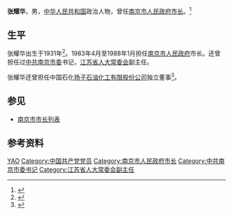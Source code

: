 {{Infobox_Person
| name        = 张耀华
| occupation  = [[政治人物|政治人物]]
| period      =
| Sex         = 男
| birth_date  = 1931年
| birth_place = {{CHN-1928}}
| nationality = {{PRC}}
| residence   =
| party       = {{CPC}}
}}
'''张耀华'''{{BD|1931年|||||catIdx=Z张}}，男，[[中华人民共和国|中华人民共和国]]政治人物，曾任[[南京市人民政府|南京市人民政府]][[南京市市长|市长]]。<ref>{{Cite web|title=中国共产党南京市第八次代表大会|url=http://www.njsw.gov.cn/site/swww/09dbdh/index4.htm|accessdate=|work=}}{{dead link|date=2018年2月 |bot=InternetArchiveBot |fix-attempted=yes }}</ref>

== 生平 ==
张耀华出生于1931年<ref>{{Cite web|title=扬子石化(000866)公告正文|url=http://app.finance.ifeng.com/data/stock/ggzw.php?id=12242109&symbol=000866|accessdate=|work=|archive-date=2019-08-19|archive-url=https://web.archive.org/web/20190819233338/http://app.finance.ifeng.com/data/stock/ggzw.php?id=12242109&symbol=000866|dead-url=no}}</ref>。1983年4月至1988年1月担任[[南京市人民政府|南京市人民政府]]市长。还曾担任过[[中共南京市委|中共南京市委]]书记，[[江苏省人大常委会|江苏省人大常委会]]副主任。

张耀华还曾担任中国石化[[扬子石化|扬子石油化工有限股份公司]]独立董事<ref>{{Cite web|title=中国石化扬子石油化工股份有限公司第二届董事会第二十五次会议决议公告|url=http://app.finance.ifeng.com/data/stock/ggzw.php?id=12242109&symbol=000866|accessdate=|work=|archive-date=2019-08-19|archive-url=https://web.archive.org/web/20190819233338/http://app.finance.ifeng.com/data/stock/ggzw.php?id=12242109&symbol=000866|dead-url=no}}</ref>。

== 参见 ==
* [[南京市市长列表|南京市市长列表]]

== 参考资料 ==
{{reflist}}

{{start box}}
{{s-before|[[徐智_(1920年)|徐智]]}}
{{s-title|[[南京市人民政府|南京市人民政府]][[南京市市长|市长]]|1981年1月-1982年9月}}
{{s-after|[[戴顺智|戴顺智]]}}
{{end box}}

{{南京市市长}}

{{Authority control}}
{{DEFAULTSORT:Zhang张}}
[[Category:张姓|YAO]]
[[Category:中国共产党党员|Category:中国共产党党员]]
[[Category:南京市人民政府市长|Category:南京市人民政府市长]]
[[Category:中共南京市委书记|Category:中共南京市委书记]]
[[Category:江苏省人大常委会副主任|Category:江苏省人大常委会副主任]]